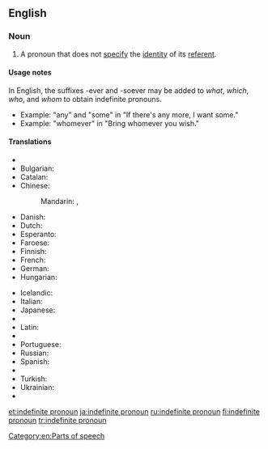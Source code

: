 ==English==

===Noun===
{{wikipedia}}
{{en-noun|head=[[indefinite]] [[pronoun]]}}

# {{grammar|lang=en}} A pronoun that does not [[specify]] the [[identity]] of its [[referent]].

====Usage notes====
In English, the suffixes -ever and -soever may be added to ''what'', ''which'', ''who'', and ''whom'' to obtain indefinite pronouns.
* Example: "any" and "some" in "If there's any more, I want some."
* Example: "whomever" in "Bring whomever you wish."

====Translations====
{{trans-top|Pronoun not specifying the identity of its referent}}
* {{trreq|ar}}
* Bulgarian: {{t-|bg|неопределително местоимение|n|tr=neopredelitelno mestoimenie|sc=Cyrl}}
* Catalan: {{t-|ca|pronom indefinit|m}}
* Chinese:
*: Mandarin: {{t|cmn|不定代名詞|sc=Hani}}, {{t|cmn|不定代名词|tr=bùdìng dàimíngcí|sc=Hani}}
* Danish: {{t-|da|ubestemt stedord|n}}
* Dutch: {{t+|nl|onbepaald voornaamwoord|n}}
* Esperanto: {{t-|eo|nedifina pronomo}}
* Faroese: {{t-|fo|óbundið fornavn|n}}
* Finnish: {{t+|fi|indefiniittipronomini}}
* French: {{t+|fr|pronom indéfini|m}}
* German: {{t+|de|Indefinitpronomen|n}}
* Hungarian: {{t-|hu|határozatlan névmás}}
{{trans-mid}}
* Icelandic: {{t+|is|óákveðið fornafn|n}}
* Italian: {{t-|it|pronome indefinito|m}}
* Japanese: {{t-|ja|不定代名詞|tr=ふていだいめいし, futei daimeishi|sc=Jpan}}
* {{trreq|ko}}
* Latin: {{t-|la|pronomen indefinitum|n}}
* {{trreq|fa}}
* Portuguese: {{t+|pt|pronome indefinido|n}}
* Russian: {{t+|ru|неопределённое местоимение|n|tr=neopredeljónnoje mestoiménije}}
* Spanish: {{t-|es|pronombre indeterminado|m}}
* {{trreq|th}}
* Turkish: {{t+|tr|belirsizlik zamiri}}
* Ukrainian: {{t-|uk|неозначений займенник|m|tr=neoznáčenyj zajménnyk|sc=Cyrl}}
* {{trreq|vi}}
{{trans-bottom}}

[[Category:en:Parts of speech]]

[[et:indefinite pronoun]]
[[ja:indefinite pronoun]]
[[ru:indefinite pronoun]]
[[fi:indefinite pronoun]]
[[tr:indefinite pronoun]]